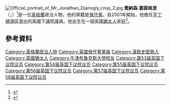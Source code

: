 [[File:Official_portrait_of_Mr_Jonathan_Djanogly_crop_2.jpg|thumb]]
'''喬納森·嘉諾格里'''（{{lang-en|Jonathan Djanogly}}，{{bd|1965年|6月3日}}）<ref>{{cite web|first=Jonathan|last=Djanogly|title=Constitutional Reform Bill|url=http://www.jonathandjanogly.com/content/constitutional-reform-bill|publisher=Jonathan Djanogly|date=17 January 2005|accessdate=24 October 2011|quote=I declare my interest as a practising solicitor.|archive-date=2012-04-21|archive-url=https://web.archive.org/web/20120421151231/http://www.jonathandjanogly.com/content/constitutional-reform-bill|dead-url=no}}</ref>是一位[[英格蘭|英格蘭]]政治人物，他的黨籍是[[保守黨_(英國)|保守黨]]。自2001年開始，他擔任[[亨丁頓_(英國國會選區)|亨丁頓]]選區選出的英國下議院議員。他出生在一個英國[[猶太人|猶太人]]家庭<ref name="JC">{{cite news|title= New Jewish ministers and the Miliband rivalry|author= Jessica Elgot|newspaper= The Jewish Chronicle|date= |url= http://www.thejc.com/news/uk-news/31823/new-jewish-ministers-and-miliband-rivalry|accessdate= 2016-03-09|archive-date= 2010-05-16|archive-url= https://web.archive.org/web/20100516232646/http://www.thejc.com/news/uk-news/31823/new-jewish-ministers-and-miliband-rivalry|dead-url= no}}</ref>。

==參考資料==
{{Reflist}}

{{DEFAULTSORT:Djanogly, Jonathan}}
[[Category:英格蘭政治人物|Category:英格蘭政治人物]]
[[Category:英國保守黨黨員|Category:英國保守黨黨員]]
[[Category:漢默史密斯人|Category:漢默史密斯人]]
[[Category:英國猶太人|Category:英國猶太人]]
[[Category:牛津布魯克斯大學校友|Category:牛津布魯克斯大學校友]]
[[Category:第53届英国下议院议员|Category:第53届英国下议院议员]]
[[Category:第54届英国下议院议员|Category:第54届英国下议院议员]]
[[Category:第55届英国下议院议员|Category:第55届英国下议院议员]]
[[Category:第56届英国下议院议员|Category:第56届英国下议院议员]]
[[Category:第57届英国下议院议员|Category:第57届英国下议院议员]]
[[Category:第58届英国下议院议员|Category:第58届英国下议院议员]]